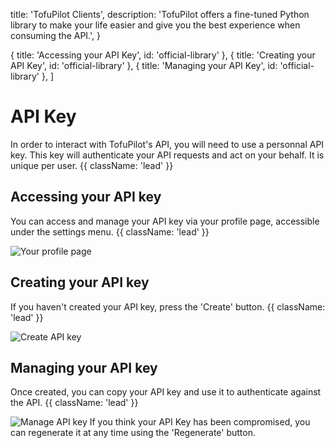   title: 'TofuPilot Clients',
  description:
    'TofuPilot offers a fine-tuned Python library to make your life easier and give you the best experience when consuming the API.',
}

  { title: 'Accessing your API Key', id: 'official-library' },
  { title: 'Creating your API Key', id: 'official-library' },
  { title: 'Managing your API Key', id: 'official-library' },
]

# API Key

In order to interact with TofuPilot's API, you will need to use a personnal API key. This key will authenticate your API requests and act on your behalf. It is unique per user. {{ className: 'lead' }}

## Accessing your API key

You can access and manage your API key via your profile page, accessible under the settings menu. {{ className: 'lead' }}

<Image src="/profile-page.png" alt="Your profile page" />

## Creating your API key

If you haven't created your API key, press the 'Create' button. {{ className: 'lead' }}

<Image src="/api-key-create.png" alt="Create API key" />

## Managing your API key

Once created, you can copy your API key and use it to authenticate against the API. {{ className: 'lead' }}

<Image src="/api-key-manage.png" alt="Manage API key" />

<Note>
  If you think your API Key has been compromised, you can regenerate it at any
  time using the 'Regenerate' button.
</Note>
